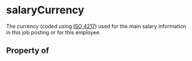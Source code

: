 # salaryCurrency

The currency (coded using <a href="http://en.wikipedia.org/wiki/ISO_4217">ISO 4217</a>) used for the main salary information in this job posting or for this employee.

## Property of



